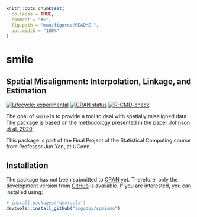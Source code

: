 <!-- README.md is generated from README.Rmd. Please edit that file -->

```r
knitr::opts_chunk$set(
  collapse = TRUE,
  comment = "#>",
  fig.path = "man/figures/README-",
  out.width = "100%"
)
```

# smile

## **S**patial **M**isalignment: **I**nterpolation, **L**inkage, and **E**stimation

<!-- badges: start -->
[![Lifecycle: experimental](https://img.shields.io/badge/lifecycle-experimental-orange.svg)](https://www.tidyverse.org/lifecycle/#experimental)
[![CRAN status](https://www.r-pkg.org/badges/version/spmismo)](https://CRAN.R-project.org/package=spmismo)
[![R-CMD-check](https://github.com/lcgodoy/spmismo/workflows/R-CMD-check/badge.svg)](https://github.com/lcgodoy/spmismo/actions)
<!-- badges: end -->



The goal of `smile` is to provide a tool to deal with spatially misaligned
data. The package is based on the methodology presented in the paper 
[Johnson et al. 2020](https://ij-healthgeographics.biomedcentral.com/articles/10.1186/s12942-020-00200-w)

This package is part of the Final Project of the Statistical Computing course
from Professor Jun Yan, at UConn.

## Installation

The package has not been submitted to [CRAN](https://CRAN.R-project.org)
yet. Therefore, only the development version from [GitHub](https://github.com/)
is available. If you are interested, you can installed using:
``` r
# install.packages("devtools")
devtools::install_github("lcgodoy/spmismo")
```
